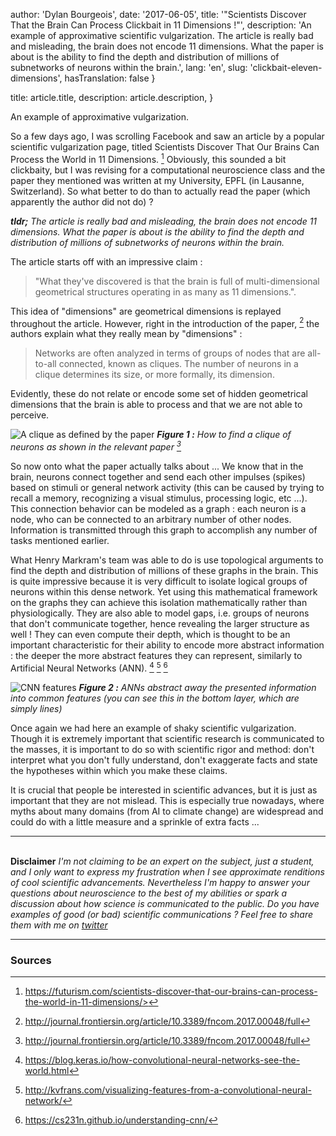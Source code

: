 
  author: 'Dylan Bourgeois',
  date: '2017-06-05',
  title: '\"Scientists Discover That the Brain Can Process Clickbait in 11 Dimensions !\"',
  description: 'An example of approximative scientific vulgarization. The article is really bad and misleading, the brain does not encode 11 dimensions. What the paper is about is the ability to find the depth and distribution of millions of subnetworks of neurons within the brain.',
  lang: 'en',
  slug: 'clickbait-eleven-dimensions',
  hasTranslation: false
}

  title: article.title,
  description: article.description,
}


An example of approximative vulgarization.

So a few days ago, I was scrolling Facebook and saw an article by a
popular scientific vulgarization page, titled Scientists Discover That
Our Brains Can Process the World in 11 Dimensions. [^3] Obviously,
this sounded a bit clickbaity, but I was revising for a computational
neuroscience class and the paper they mentioned was written at my
University, EPFL (in Lausanne, Switzerland). So what better to do than
to actually read the paper (which apparently the author did not do) ?

***tldr;** The article is really bad and misleading, the brain does not
encode 11 dimensions. What the paper is about is the ability to find the
depth and distribution of millions of subnetworks of neurons within the
brain.*

The article starts off with an impressive claim :

> "What they've discovered is that the brain is full of
> multi-dimensional geometrical structures operating in as many as 11
> dimensions.".

This idea of "dimensions" are geometrical dimensions is replayed
throughout the article. However, right in the introduction of the paper, [^2] 
the authors explain what they really mean by "dimensions" :

> Networks are often analyzed in terms of groups of nodes that are
> all-to-all connected, known as cliques. The number of neurons in a
> clique determines its size, or more formally, its dimension.

Evidently, these do not relate or encode some set of hidden geometrical
dimensions that the brain is able to process and that we are not able to
perceive.

![A clique as defined by the
paper](https://www.frontiersin.org/files/Articles/266051/fncom-11-00048-HTML-r3/image_m/fncom-11-00048-g001.jpg)
***Figure 1 :** How to find a clique of neurons as shown in the relevant
paper [^2]*

So now onto what the paper actually talks about ... We know that in the
brain, neurons connect together and send each other impulses (spikes)
based on stimuli or general network activity (this can be caused by
trying to recall a memory, recognizing a visual stimulus, processing
logic, etc ...). This connection behavior can be modeled as a graph :
each neuron is a node, who can be connected to an arbitrary number of
other nodes. Information is transmitted through this graph to accomplish
any number of tasks mentioned earlier.

What Henry Markram's team was able to do is use topological arguments to
find the depth and distribution of millions of these graphs in the
brain. This is quite impressive because it is very difficult to isolate
logical groups of neurons within this dense network. Yet using this
mathematical framework on the graphs they can achieve this isolation
mathematically rather than physiologically. They are also able to model
gaps, i.e. groups of neurons that don't communicate together, hence
revealing the larger structure as well ! They can even compute their
depth, which is thought to be an important characteristic for their
ability to encode more abstract information : the deeper the more
abstract features they can represent, similarly to Artificial Neural
Networks (ANN). [^1] [^4] [^5]

![CNN features](https://i.stack.imgur.com/Hl2H6.png) ***Figure 2 :**
ANNs abstract away the presented information into common features (you
can see this in the bottom layer, which are simply lines)*

Once again we had here an example of shaky scientific vulgarization.
Though it is extremely important that scientific research is
communicated to the masses, it is important to do so with scientific
rigor and method: don't interpret what you don't fully understand, don't
exaggerate facts and state the hypotheses within which you make these
claims.

It is crucial that people be interested in scientific advances, but it
is just as important that they are not mislead. This is especially true
nowadays, where myths about many domains (from AI to climate change) are
widespread and could do with a little measure and a sprinkle of extra
facts ...

------------------------------------------------------------------------

\
**Disclaimer** *I'm not claiming to be an expert on the subject, just a
student, and I only want to express my frustration when I see
approximate renditions of cool scientific advancements. Nevertheless I'm
happy to answer your questions about neuroscience to the best of my
abilities or spark a discussion about how science is communicated to the
public. Do you have examples of good (or bad) scientific communications
? Feel free to share them with me on [twitter](twitter.com/dtsbourg)*

------------------------------------------------------------------------

### Sources

[^1]: https://blog.keras.io/how-convolutional-neural-networks-see-the-world.html
[^2]: http://journal.frontiersin.org/article/10.3389/fncom.2017.00048/full
[^3]: https://futurism.com/scientists-discover-that-our-brains-can-process-the-world-in-11-dimensions/>
[^4]: http://kvfrans.com/visualizing-features-from-a-convolutional-neural-network/
[^5]: https://cs231n.github.io/understanding-cnn/ 